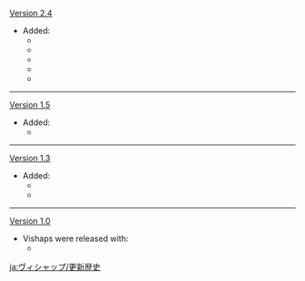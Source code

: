 {{Change History/Header}}
[[Version 2.4]]
*Added:
**{{Enemy|Coral Defenders}}
**{{Enemy|Bolteater Bathysmal Vishap Hatchling}}
**{{Enemy|Primordial Bathysmal Vishap}}
**{{Enemy|Primordial Bathysmal Vishap Hatchling}}
**{{Enemy|Rimebiter Bathysmal Vishap Hatchling}}
----
[[Version 1.5]]
*Added:
**{{Enemy|Azhdaha}}
----
[[Version 1.3]]
*Added:
**{{Enemy|Geovishap}}
**{{Enemy|Primo Geovishap}}
----
[[Version 1.0]]
*Vishaps were released with:
**{{Enemy|Geovishap Hatchling}}
<noinclude>


[[ja:ヴィシャップ/更新歴史]]
</noinclude>